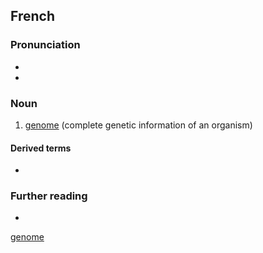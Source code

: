 {{also|genome}}

==French==
{{wikipedia|lang=fr}}

===Pronunciation===
* {{IPA|/ʒenom/|lang=fr}}
* {{audio|Fr-Paris--génome.ogg|Audio (Paris)|lang=fr}}

===Noun===
{{fr-noun|m}}

# [[genome]] (complete genetic information of an organism)

====Derived terms====
* {{l|fr|génomique}}

===Further reading===
* {{R:TLFi}}

[[Category:fr:Genetics|genome]]